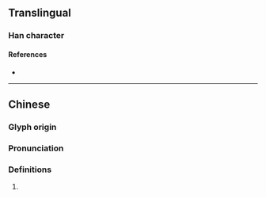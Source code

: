 {{character info}}
==Translingual==

===Han character===
{{Han char|rn=98|rad=瓦|as=10|sn=15|four=21917|canj=HDMVN|ids=⿰臬瓦}}

====References====
* {{Han ref|kx=0751.090|dkj=21570|dj=1159.070|hdz=21430.030|uh=7508|ud=29960|bh=E6AC|bd=59052}}

----

==Chinese==
{{zh-forms|s=}}

===Glyph origin===
{{Han etym}}

===Pronunciation===
{{zh-pron
|m=qì
|c=hei3
|mc=y
|oc=y
|cat=
}}

===Definitions===
{{zh-hanzi}}

# {{rfdef|zh}}